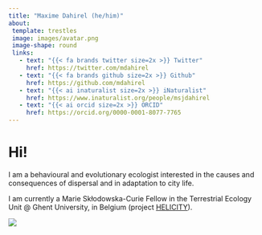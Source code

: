 ```yaml
---
title: "Maxime Dahirel (he/him)"
about:
 template: trestles
 image: images/avatar.png
 image-shape: round
 links:
   - text: "{{< fa brands twitter size=2x >}} Twitter"
     href: https://twitter.com/mdahirel
   - text: "{{< fa brands github size=2x >}} Github"
     href: https://github.com/mdahirel
   - text: "{{< ai inaturalist size=2x >}} iNaturalist"
     href: https://www.inaturalist.org/people/msjdahirel
   - text: "{{< ai orcid size=2x >}} ORCID"
     href: https://orcid.org/0000-0001-8077-7765
---
```


# Hi!

I am a behavioural and evolutionary ecologist interested in the causes and consequences of dispersal and in adaptation to city life.

I am currently a Marie Skłodowska-Curie Fellow in the Terrestrial Ecology Unit \@ Ghent University, in Belgium (project [HELICITY](https://cordis.europa.eu/project/id/101022802)).

::: column-page
![](images/garden_snails_on_brick.jpg)
:::

